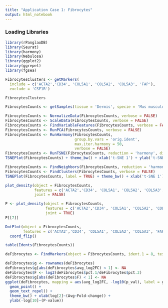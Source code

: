 ```yaml
---
title: "Application Case 1: Fibrocytes"
output: html_notebook
---
```


### Loading Libraries
```r
library(rPanglaoDB)
library(Seurat)
library(harmony)
library(Nebulosa)
library(ggplot2)
library(ggrepel)
library(fgsea)
```

```r
FibrocytesClusters <- getMarkers(
  include = c('ACTA2','CD34', 'COL5A1', 'COL5A2', 'COL5A3', 'FAP'), 
  exclude = 'CSF1R')

FibrocytesClusters
```
```r
FibrocytesCounts <- getSamples(tissue = 'Dermis', specie = 'Mus musculus', celltype = 'Fibroblasts')
```
```r
FibrocytesCounts <- NormalizeData(FibrocytesCounts, verbose = FALSE)
FibrocytesCounts <- ScaleData(FibrocytesCounts, verbose = FALSE)
FibrocytesCounts <- FindVariableFeatures(FibrocytesCounts, verbose = FALSE)
FibrocytesCounts <- RunPCA(FibrocytesCounts, verbose = FALSE)
FibrocytesCounts <- RunHarmony(FibrocytesCounts, 
                               group.by.vars = 'orig.ident', 
                               max.iter.harmony = 50, 
                               verbose = FALSE)
FibrocytesCounts <- RunTSNE(FibrocytesCounts, reduction = 'harmony', dims = 1:10)
TSNEPlot(FibrocytesCounts) + theme_bw() + xlab('t-SNE 1') + ylab('t-SNE 2')
```

```r
FibrocytesCounts <- FindNeighbors(FibrocytesCounts, reduction = 'harmony', verbose = FALSE)
FibrocytesCounts <- FindClusters(FibrocytesCounts, verbose = FALSE)
TSNEPlot(FibrocytesCounts, label = TRUE) + theme_bw() + xlab('t-SNE 1') + ylab('t-SNE 2') + theme(legend.position = 'None')
```


```r
plot_density(object = FibrocytesCounts, 
             features = c('ACTA2','CD34', 'COL5A1', 'COL5A2', 'COL5A3', 'FAP'), 
             joint = FALSE)
```
```r
P <- plot_density(object = FibrocytesCounts, 
                  features = c('ACTA2','CD34', 'COL5A1', 'COL5A2', 'COL5A3', 'FAP'), 
                  joint = TRUE)
P[[7]]
```

```r
DotPlot(object = FibrocytesCounts, 
        features = c('ACTA2','CD34', 'COL5A1', 'COL5A2', 'COL5A3', 'FAP')) + 
  coord_flip()
```
```r
table(Idents(FibrocytesCounts))
```
```r
deFibrocytes <- FindMarkers(object = FibrocytesCounts, ident.1 = 8, test.use = 'MAST', verbose = FALSE)
```
```r
deFibrocytes$g <- rownames(deFibrocytes)
deFibrocytes$g[abs(deFibrocytes$avg_log2FC) < 1] <- NA
deFibrocytes$F <- log2(deFibrocytes$pct.1/deFibrocytes$pct.2)
deFibrocytes$g[abs(deFibrocytes$F) < 1] <- NA
ggplot(deFibrocytes, mapping = aes(avg_log2FC, -log10(p_val), label = g)) + 
  geom_point() + 
  geom_text_repel() + 
  theme_bw() + xlab(log[2]~(Avg~Fold-change)) +
  ylab(-log[10]~(P-value))

```
